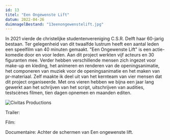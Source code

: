 ```yaml
---
id: 13
titel: "Een Ongewenste Lift"
datum: 2022-04-26
duimnagelBestand: "13eenongewenstelift.jpg"
---
```



In 2021 vierde de christelijke studentenvereniging C.S.R. Delft haar 60-jarig bestaan. Ter gelegenheid van dit twaalfde lustrum heeft een aantal leden een speelfilm van 40 minuten gemaakt. "Een Ongewenste Lift" is een actie-komedie door en voor leden. Aan dit project werkten vijf acteurs en 30 figuranten mee. Verder hebben verschillende mensen zich ingezet voor make-up en kleding, het animeren en renderen van de openingsanimatie, het componeren van muziek voor de openingsanimatie en het maken van pr-materiaal. Zelf maakte ik deel uit van het kernteam van vier mensen dat dit project organiseerde. Met ons vieren hebben we bijna een jaar lang gewerkt aan het schrijven van het script, uitschrijven van audities, testscènes filmen, tien dagen opnemen en maanden editen.

![Civitas Productions](CP.jpg)

Trailer:

<Youtube titel="Trailer" youtubeId="SfK4_fCNvn0" />

Film:

<Youtube titel="Film" youtubeId="6LUGK_lQm-Y" />

Documentaire: Achter de schermen van Een ongewenste lift.

<Youtube titel="Documentaire" youtubeId="2xxTYNTTsq4" />
